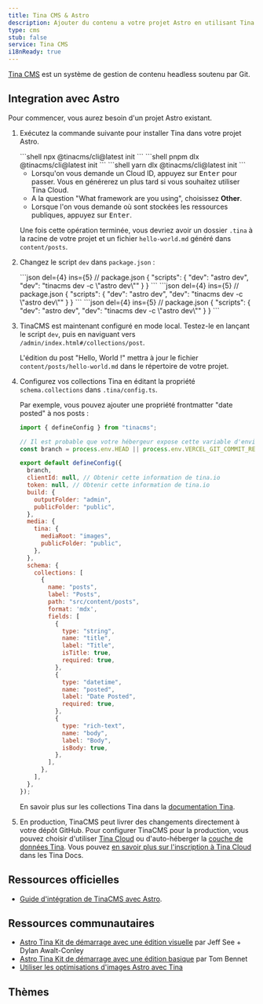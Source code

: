 ```yaml
---
title: Tina CMS & Astro
description: Ajouter du contenu a votre projet Astro en utilisant Tina CMS
type: cms
stub: false
service: Tina CMS
i18nReady: true
---
```


[Tina CMS](https://tina.io/) est un système de gestion de contenu headless soutenu par Git.

## Integration avec Astro

Pour commencer, vous aurez besoin d'un projet Astro existant.

1. Exécutez la commande suivante pour installer Tina dans votre projet Astro.

    <PackageManagerTabs>
      <Fragment slot="npm">
      ```shell
      npx @tinacms/cli@latest init
      ```
      </Fragment>
      <Fragment slot="pnpm">
      ```shell
      pnpm dlx @tinacms/cli@latest init
      ```
      </Fragment>
      <Fragment slot="yarn">
      ```shell
      yarn dlx @tinacms/cli@latest init
      ```
      </Fragment>
    </PackageManagerTabs>

    - Lorsqu'on vous demande un Cloud ID, appuyez sur <kbd>Enter</kbd> pour passer. Vous en générerez un plus tard si vous souhaitez utiliser Tina Cloud.
    - A la question "What framework are you using", choisissez **Other**.
    - Lorsque l'on vous demande où sont stockées les ressources publiques, appuyez sur <kbd>Enter</kbd>.

    Une fois cette opération terminée, vous devriez avoir un dossier `.tina` à la racine de votre projet et un fichier `hello-world.md` généré dans `content/posts`.

2. Changez le script `dev` dans `package.json` :

    <PackageManagerTabs>
      <Fragment slot="npm">
      ```json del={4} ins={5}
      // package.json
      {
          "scripts": {
              "dev": "astro dev",
              "dev": "tinacms dev -c \"astro dev\""
          }
      }
      ```
      </Fragment>
      <Fragment slot="pnpm">
      ```json del={4} ins={5}
      // package.json
      {
          "scripts": {
              "dev": "astro dev",
              "dev": "tinacms dev -c \"astro dev\""
          }
      }
      ```
      </Fragment>
      <Fragment slot="yarn">
      ```json del={4} ins={5}
      // package.json
      {
          "scripts": {
              "dev": "astro dev",
              "dev": "tinacms dev -c \"astro dev\""
          }
      }
      ```
      </Fragment>
    </PackageManagerTabs>

3. TinaCMS est maintenant configuré en mode local. Testez-le en lançant le script `dev`, puis en naviguant vers `/admin/index.html#/collections/post`.

    L'édition du post "Hello, World !" mettra à jour le fichier `content/posts/hello-world.md` dans le répertoire de votre projet.

4. Configurez vos collections Tina en éditant la propriété `schema.collections` dans `.tina/config.ts`.

    Par exemple, vous pouvez ajouter une propriété frontmatter "date posted" à nos posts :

    ```js title=".tina/config.ts" ins={35-40}
    import { defineConfig } from "tinacms";

    // Il est probable que votre hébergeur expose cette variable d'environnement
    const branch = process.env.HEAD || process.env.VERCEL_GIT_COMMIT_REF || "main";

    export default defineConfig({
      branch,
      clientId: null, // Obtenir cette information de tina.io
      token: null, // Obtenir cette information de tina.io
      build: {
        outputFolder: "admin",
        publicFolder: "public",
      },
      media: {
        tina: {
          mediaRoot: "images",
          publicFolder: "public",
        },
      },
      schema: {
        collections: [
          {
            name: "posts",
            label: "Posts",
            path: "src/content/posts",
            format: 'mdx',
            fields: [
              {
                type: "string",
                name: "title",
                label: "Title",
                isTitle: true,
                required: true,
              },
              {
                type: "datetime",
                name: "posted",
                label: "Date Posted",
                required: true,
              },
              {
                type: "rich-text",
                name: "body",
                label: "Body",
                isBody: true,
              },
            ],
          },
        ],
      },
    });
    ```

    En savoir plus sur les collections Tina dans la [documentation Tina](https://tina.io/docs/reference/collections/).

5. En production, TinaCMS peut livrer des changements directement à votre dépôt GitHub. Pour configurer TinaCMS pour la production, vous pouvez choisir d'utiliser [Tina Cloud](https://tina.io/docs/tina-cloud/) ou d'auto-héberger la [couche de données Tina](https://tina.io/docs/self-hosted/overview/). Vous pouvez [en savoir plus sur l'inscription à Tina Cloud](https://app.tina.io/register) dans les Tina Docs.

## Ressources officielles

- [Guide d'intégration de TinaCMS avec Astro](https://tina.io/docs/frameworks/astro/).

## Ressources communautaires

- [Astro Tina Kit de démarrage avec une édition visuelle](https://github.com/dawaltconley/tina-astro) par Jeff See + Dylan Awalt-Conley
- [Astro Tina Kit de démarrage avec une édition basique](https://github.com/tombennet/astro-tina-starter/tree/main) par Tom Bennet
- [Utiliser les optimisations d'images Astro avec Tina](https://joschua.io/posts/2023/08/16/how-to-use-astro-assets-with-tina-cms/)

## Thèmes

<Grid>
  <Card title="Resume01" href="https://astro.build/themes/details/resume-01/" thumbnail="astro-theme-stone.png"/>
</Grid>